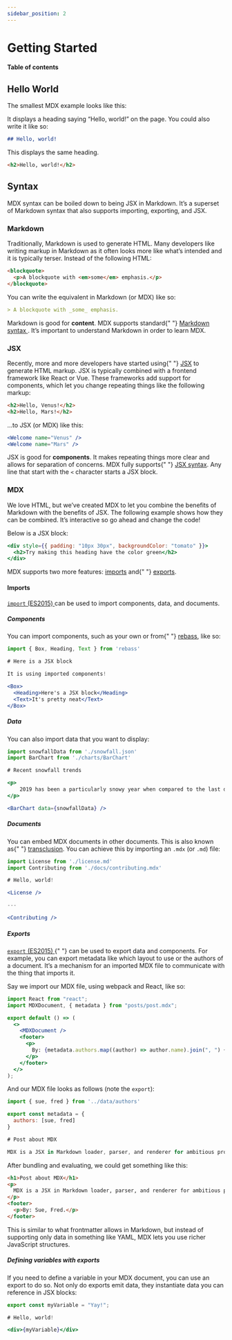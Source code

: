 ```yaml
---
sidebar_position: 2
---
```


# Getting Started


#### Table of contents

<TOCInline toc={toc} />

## Hello World

<p>The smallest MDX example looks like this:</p>

<p>
  It displays a heading saying “Hello, world!” on the page. You could also write
  it like so:
</p>

```md
## Hello, world!
```

This displays the same heading.

```html
<h2>Hello, world!</h2>
```

## Syntax

<p>
  MDX syntax can be boiled down to being JSX in Markdown. It’s a superset of
  Markdown syntax that also supports importing, exporting, and JSX.
</p>

### Markdown

<p>
  Traditionally, Markdown is used to generate HTML. Many developers like writing
  markup in Markdown as it often looks more like what’s intended and it is
  typically terser. Instead of the following HTML:
</p>

```html
<blockquote>
  <p>A blockquote with <em>some</em> emphasis.</p>
</blockquote>
```

You can write the equivalent in Markdown (or MDX) like so:

```md
> A blockquote with _some_ emphasis.
```

<p>
  Markdown is good for <strong>content</strong>. MDX supports standard{" "}
  <a href="https://daringfireball.net/projects/markdown/syntax">
    Markdown syntax
  </a>
  . It’s important to understand Markdown in order to learn MDX.
</p>

### JSX

<p>
  Recently, more and more developers have started using{" "}
  <a href="https://reactjs.org/docs/introducing-jsx.html">JSX</a> to generate
  HTML markup. JSX is typically combined with a frontend framework like React or
  Vue. These frameworks add support for components, which let you change
  repeating things like the following markup:
</p>

```html
<h2>Hello, Venus!</h2>
<h2>Hello, Mars!</h2>
```

<p>…to JSX (or MDX) like this:</p>

```jsx
<Welcome name="Venus" />
<Welcome name="Mars" />
```

<p>
  JSX is good for <strong>components</strong>. It makes repeating things more
  clear and allows for separation of concerns. MDX fully supports{" "}
  <a href="https://reactjs.org/docs/introducing-jsx.html">JSX syntax</a>. Any
  line that start with the <code>&lt;</code> character starts a JSX block.
</p>

### MDX

<p>
  We love HTML, but we’ve created MDX to let you combine the benefits of
  Markdown with the benefits of JSX. The following example shows how they can be
  combined. It’s interactive so go ahead and change the code!
</p>

Below is a JSX block:

```jsx
<div style={{ padding: "10px 30px", backgroundColor: "tomato" }}>
  <h2>Try making this heading have the color green</h2>
</div>
```

<p>
  MDX supports two more features: <a href="#imports">imports</a> and{" "}
  <a href="#exports">exports</a>.
</p>

#### Imports

<p>
  <a href="https://developer.mozilla.org/en-US/docs/web/javascript/reference/statements/import">
    <code>import</code> (ES2015)
  </a>
  can be used to import components, data, and documents.
</p>

##### Components

<p>
  You can import components, such as your own or from{" "}
  <a href="https://rebassjs.org">rebass</a>, like so:
</p>

```jsx
import { Box, Heading, Text } from 'rebass'

# Here is a JSX block

It is using imported components!

<Box>
  <Heading>Here's a JSX block</Heading>
  <Text>It's pretty neat</Text>
</Box>
```

##### Data

<p>You can also import data that you want to display:</p>

```jsx
import snowfallData from './snowfall.json'
import BarChart from './charts/BarChart'

# Recent snowfall trends

<p>
    2019 has been a particularly snowy year when compared to the last decade.
</p>

<BarChart data={snowfallData} />
```

##### Documents

<p>
  You can embed MDX documents in other documents. This is also known as{" "}
  <a href="https://en.wikipedia.org/wiki/Transclusion">transclusion</a>. You can
  achieve this by importing an <code>.mdx</code> (or <code>.md</code>) file:
</p>

```jsx
import License from './license.md'
import Contributing from './docs/contributing.mdx'

# Hello, world!

<License />

---

<Contributing />
```

##### Exports

<p>
  <a href="https://developer.mozilla.org/en-US/docs/web/javascript/reference/statements/export">
    <code>export</code> (ES2015)
  </a>{" "}
  can be used to export data and components. For example, you can export
  metadata like which layout to use or the authors of a document. It’s a
  mechanism for an imported MDX file to communicate with the thing that imports
  it.
</p>

<p>Say we import our MDX file, using webpack and React, like so:</p>

```jsx title="index.js"
import React from "react";
import MDXDocument, { metadata } from "posts/post.mdx";

export default () => (
  <>
    <MDXDocument />
    <footer>
      <p>
        By: {metadata.authors.map((author) => author.name).join(", ") + "."}
      </p>
    </footer>
  </>
);
```

<p>
  And our MDX file looks as follows (note the <code>export</code>):
</p>

```jsx title="posts/post.mdx"
import { sue, fred } from '../data/authors'

export const metadata = {
  authors: [sue, fred]
}

# Post about MDX

MDX is a JSX in Markdown loader, parser, and renderer for ambitious projects.
```

After bundling and evaluating, we could get something like this:

```html
<h1>Post about MDX</h1>
<p>
  MDX is a JSX in Markdown loader, parser, and renderer for ambitious projects.
</p>
<footer>
  <p>By: Sue, Fred.</p>
</footer>
```

This is similar to what frontmatter allows in Markdown, but instead of supporting only data in something like YAML, MDX lets you use richer JavaScript structures.

##### Defining variables with exports

If you need to define a variable in your MDX document, you can use an export to do so.
Not only do exports emit data, they instantiate data you can reference in JSX blocks:

```jsx
export const myVariable = "Yay!";

# Hello, world!

<div>{myVariable}</div>
```
